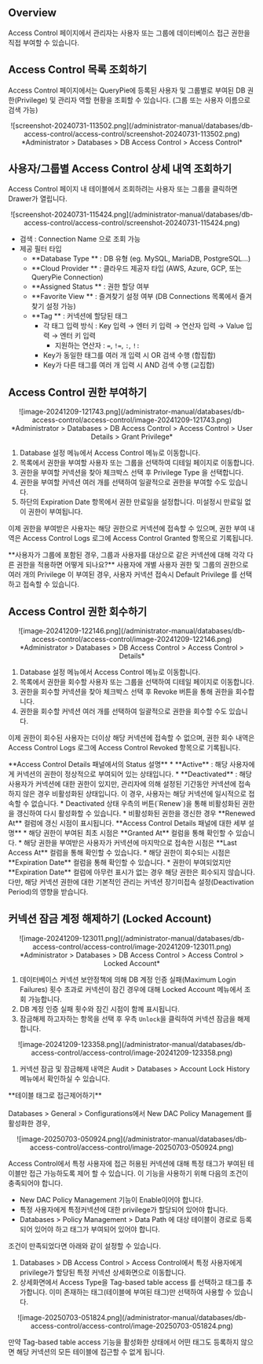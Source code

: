 
## Overview

Access Control 페이지에서 관리자는 사용자 또는 그룹에 데이터베이스 접근 권한을 직접 부여할 수 있습니다.


## Access Control 목록 조회하기

Access Control 페이지에서는 QueryPie에 등록된 사용자 및 그룹별로 부여된 DB 권한(Privilege) 및 관리자 역할 현황을 조회할 수 있습니다. (그룹 또는 사용자 이름으로 검색 가능)
<p align="center">
![screenshot-20240731-113502.png](/administrator-manual/databases/db-access-control/access-control/screenshot-20240731-113502.png)
*Administrator &gt; Databases &gt; DB Access Control &gt; Access Control*
</p>


## 사용자/그룹별 Access Control 상세 내역 조회하기

Access Control 페이지 내 테이블에서 조회하려는 사용자 또는 그룹을 클릭하면 Drawer가 열립니다.
<p align="center">
![screenshot-20240731-115424.png](/administrator-manual/databases/db-access-control/access-control/screenshot-20240731-115424.png)
</p>

* 검색 : Connection Name 으로 조회 가능
* 제공 필터 타입
    *  **Database Type ** : DB 유형 (eg. MySQL, MariaDB, PostgreSQL…)
    *  **Cloud Provider ** : 클라우드 제공자 타입 (AWS, Azure, GCP, 또는 QueryPie Connection)
    *  **Assigned Status ** : 권한 할당 여부
    *  **Favorite View ** : 즐겨찾기 설정 여부 (DB Connections 목록에서 즐겨찾기 설정 가능)
    *  **Tag ** : 커넥션에 할당된 태그
        * 각 태그 입력 방식 : Key 입력 → 엔터 키 입력 → 연산자 입력 → Value 입력 → 엔터 키 입력
            * 지원하는 연산자 : `=`, `!=`, `:`, `!:`
        * Key가 동일한 태그를 여러 개 입력 시 OR 검색 수행 (합집합)
        * Key가 다른 태그를 여러 개 입력 시 AND 검색 수행 (교집합)


## Access Control 권한 부여하기

<p align="center">
![image-20241209-121743.png](/administrator-manual/databases/db-access-control/access-control/image-20241209-121743.png)
*Administrator &gt; Databases &gt; DB Access Control &gt; Access Control &gt; User Details &gt; Grant Privilege*
</p>

1. Database 설정 메뉴에서 Access Control 메뉴로 이동합니다.
2. 목록에서 권한을 부여할 사용자 또는 그룹을 선택하여 디테일 페이지로 이동합니다.
3. 권한을 부여할 커넥션을 찾아 체크박스 선택 후 Privilege Type 을 선택합니다. 
4. 권한을 부여할 커넥션 여러 개를 선택하여 일괄적으로 권한을 부여할 수도 있습니다. 
5. 하단의 Expiration Date 항목에서 권한 만료일을 설정합니다. 미설정시 만료일 없이 권한이 부여됩니다. 

이제 권한을 부여받은 사용자는 해당 권한으로 커넥션에 접속할 수 있으며, 권한 부여 내역은 Access Control Logs 로그에 Access Control Granted 항목으로 기록됩니다.

<Callout type="info">
**사용자가 그룹에 포함된 경우, 그룹과 사용자를 대상으로 같은 커넥션에 대해 각각 다른 권한을 적용하면 어떻게 되나요?**
사용자에 개별 사용자 권한 및 그룹의 권한으로 여러 개의 Privilege 이 부여된 경우, 사용자 커넥션 접속시 Default Privilege 를 선택하고 접속할 수 있습니다.
</Callout>


## Access Control 권한 회수하기

<p align="center">
![image-20241209-122146.png](/administrator-manual/databases/db-access-control/access-control/image-20241209-122146.png)
*Administrator &gt; Databases &gt; DB Access Control &gt; Access Control &gt; Details*
</p>

1. Database 설정 메뉴에서 Access Control 메뉴로 이동합니다.
2. 목록에서 권한을 회수할 사용자 또는 그룹을 선택하여 디테일 페이지로 이동합니다.
3. 권한을 회수할 커넥션을 찾아 체크박스 선택 후 Revoke 버튼을 통해 권한을 회수합니다.
4. 권한을 회수할 커넥션 여러 개를 선택하여 일괄적으로 권한을 회수할 수도 있습니다.

이제 권한이 회수된 사용자는 더이상 해당 커넥션에 접속할 수 없으며, 권한 회수 내역은 Access Control Logs 로그에 Access Control Revoked 항목으로 기록됩니다.


<Callout type="important">
**Access Control Details 패널에서의 Status 설명**
*  **Active**  : 해당 사용자에게 커넥션의 권한이 정상적으로 부여되어 있는 상태입니다.
*  **Deactivated**  : 해당 사용자가 커넥션에 대한 권한이 있지만, 관리자에 의해 설정된 기간동안 커넥션에 접속하지 않은 경우 비활성화된 상태입니다. 이 경우, 사용자는 해당 커넥션에 일시적으로 접속할 수 없습니다. 
* Deactivated 상태 우측의 버튼(`Renew`)을 통해 비활성화된 권한을 갱신하여 다시 활성화할 수 있습니다.
* 비활성화된 권한을 갱신한 경우  **Renewed At**  컬럼에 갱신 시점이 표시됩니다.
</Callout>

<Callout type="important">
**Access Control Details 패널에 대한 세부 설명**
* 해당 권한이 부여된 최초 시점은  **Granted At**  컬럼을 통해 확인할 수 있습니다.
* 해당 권한을 부여받은 사용자가 커넥션에 마지막으로 접속한 시점은  **Last Access At**  컬럼을 통해 확인할 수 있습니다.
* 해당 권한이 회수되는 시점은  **Expiration Date**  컬럼을 통해 확인할 수 있습니다.
* 권한이 부여되었지만  **Expiration Date**  컬럼에 아무런 표시가 없는 경우 해당 권한은 회수되지 않습니다. 다만, 해당 커넥션 권한에 대한 기본적인 관리는 커넥션 장기미접속 설정(Deactivation Period)의 영향을 받습니다.
</Callout>


## 커넥션 잠금 계정 해제하기 (Locked Account)

<p align="center">
![image-20241209-123011.png](/administrator-manual/databases/db-access-control/access-control/image-20241209-123011.png)
*Administrator &gt; Databases &gt; DB Access Control &gt; Access Control &gt; Locked Account*
</p>

1. 데이터베이스 커넥션 보안정책에 의해 DB 계정 인증 실패(Maximum Login Failures) 횟수 초과로 커넥션이 잠긴 경우에 대해 Locked Account 메뉴에서 조회 가능합니다.
2. DB 계정 인증 실패 횟수와 잠긴 시점이 함께 표시됩니다.
3. 잠금해제 하고자하는 항목을 선택 후 우측 `Unlock`을 클릭하여 커넥션 잠금을 해제합니다.
<p align="center">
![image-20241209-123358.png](/administrator-manual/databases/db-access-control/access-control/image-20241209-123358.png)
</p>

1. 커넥션 잠금 및 잠금해제 내역은 Audit &gt; Databases &gt; Account Lock History 메뉴에서 확인하실 수 있습니다. 


<Callout type="info">
**테이블 태그로 접근제어하기** <br/><br/>Databases &gt; General &gt; Configurations에서 New DAC Policy Management 를 활성화한 경우,
<p align="center">
![image-20250703-050924.png](/administrator-manual/databases/db-access-control/access-control/image-20250703-050924.png)
</p>

Access Control에서 특정 사용자에 접근 허용된 커넥션에 대해 특정 태그가 부여된 테이블만 접근 가능하도록 제어 할 수 있습니다. 이 기능을 사용하기 위해 다음의 조건이 충족되어야 합니다.

* New DAC Policy Management 기능이 Enable이어야 합니다.
* 특정 사용자에게 특정커넥션에 대한 privilege가 할당되어 있어야 합니다.
* Databases &gt; Policy Management &gt; Data Path 에 대상 테이블이 경로로 등록되어 있어야 하고 태그가 부여되어 있어야 합니다.

조건이 만족되었다면 아래와 같이 설정할 수 있습니다.

1. Databases &gt; DB Access Control &gt; Access Control에서 특정 사용자에게 privilege가 할당된 특정 커넥션 상세화면으로 이동합니다.
2. 상세화면에서 Access Type을 Tag-based table access 를 선택하고 태그를 추가합니다. 이미 존재하는 태그(테이블에 부여된 태그)만 선택하여 사용할 수 있습니다.
<p align="center">
![image-20250703-051824.png](/administrator-manual/databases/db-access-control/access-control/image-20250703-051824.png)
</p>

만약 Tag-based table access 기능을 활성화한 상태에서 어떤 태그도 등록하지 않으면 해당 커넥션의 모든 테이블에 접근할 수 없게 됩니다.<br/>
</Callout>
